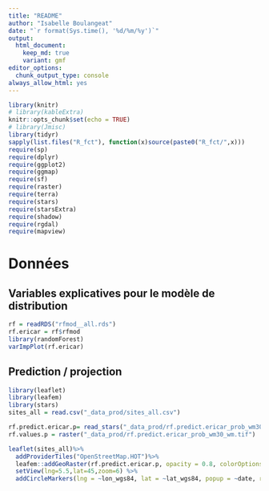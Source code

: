 ```yaml
---
title: "README"
author: "Isabelle Boulangeat"
date: "`r format(Sys.time(), '%d/%m/%y')`"
output:
  html_document:
    keep_md: true
    variant: gmf
editor_options:
  chunk_output_type: console
always_allow_html: yes
---
```


```r
library(knitr)
# library(kableExtra)
knitr::opts_chunk$set(echo = TRUE)
# library(Jmisc)
library(tidyr)
sapply(list.files("R_fct"), function(x)source(paste0("R_fct/",x)))
require(sp)
require(dplyr)
require(ggplot2)
require(ggmap)
require(sf)
require(raster)
require(terra)
require(stars)
require(starsExtra)
require(shadow)
require(rgdal)
require(mapview)
```

# Données

<!-- ## Données de présence de Erica Carnea -->
<!-- ```{r visudata, echo = FALSE, fig = TRUE} -->
<!-- library(leaflet)  -->
<!-- library(leafem) -->
<!-- library(stars) -->
<!-- sites_all = read.csv("_data_prod/sites_all.csv") -->
<!-- rasalti = raster('_data_prod/DEM90_sa.tif') -->
<!-- staralti= read_stars("_data_prod/DEM90_sa.tif", proxy = FALSE,  package="stars") -->

<!-- rasaltiwm = raster('_data_prod/DEM90_sa_wo_merc.tif') -->
<!-- staraltiwm= read_stars("_data_prod/DEM90_sa_wo_merc.tif", proxy = FALSE,  package="stars") -->

<!-- leaflet(sites_all)%>% -->
<!--   addProviderTiles("OpenStreetMap.HOT")%>% -->
<!--   leafem::addGeoRaster(staralti, opacity = 0.6, colorOptions = colorOptions(palette = "Blues")) %>% -->
<!--   setView(lng=5.5,lat=45,zoom=6) %>% -->
<!--   leafem::addGeoRaster(staraltiwm, opacity = 0.6, colorOptions = colorOptions(palette = "Reds")) %>% -->
<!--   setView(lng=5.5,lat=45,zoom=6) %>% -->
<!--   addCircleMarkers(lng = ~lon_wgs84, lat = ~lat_wgs84, popup = ~date, radius = 0.3, opacity = 0.8, color = "black")  -->


<!-- ``` -->


## Variables explicatives pour le modèle de distribution
```r
rf = readRDS("rfmod__all.rds")
rf.ericar = rf$rfmod
library(randomForest)
varImpPlot(rf.ericar)
```

## Prediction / projection

```r
library(leaflet)
library(leafem)
library(stars)
sites_all = read.csv("_data_prod/sites_all.csv")

rf.predict.ericar.p= read_stars("_data_prod/rf.predict.ericar_prob_wm30_wm.tif", proxy = FALSE,  package="stars")
rf.values.p = raster("_data_prod/rf.predict.ericar_prob_wm30_wm.tif")

leaflet(sites_all)%>%
  addProviderTiles("OpenStreetMap.HOT")%>%
  leafem::addGeoRaster(rf.predict.ericar.p, opacity = 0.8, colorOptions = colorOptions(palette = colorRampPalette(c("lightblue", "violet", "darkviolet"), space="Lab"))) %>%
  setView(lng=5.5,lat=45,zoom=6) %>%
  addCircleMarkers(lng = ~lon_wgs84, lat = ~lat_wgs84, popup = ~date, radius = 0.3, opacity = 0.8, color = "black") 

```
